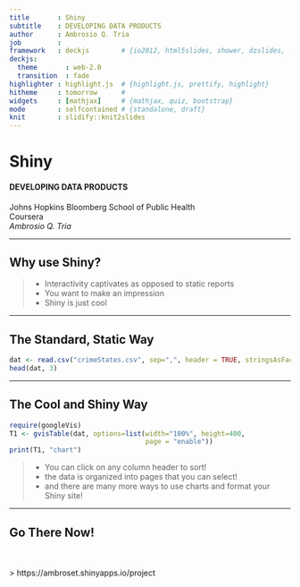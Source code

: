 ```yaml
---
title       : Shiny 
subtitle    : DEVELOPING DATA PRODUCTS
author      : Ambrosio Q. Tria
job         : 
framework   : deckjs        # {io2012, html5slides, shower, dzslides, ...}
deckjs:
  theme       : web-2.0
  transition  : fade
highlighter : highlight.js  # {highlight.js, prettify, highlight}
hitheme     : tomorrow      # 
widgets     : [mathjax]     # {mathjax, quiz, bootstrap}
mode        : selfcontained # {standalone, draft}
knit        : slidify::knit2slides
---
```



# Shiny

#### DEVELOPING DATA PRODUCTS
Johns Hopkins Bloomberg School of Public Health <br>
Coursera <br>
*Ambrosio Q. Tria*

---

## Why use Shiny?

> * Interactivity captivates as opposed to static reports
> * You want to make an impression
> * Shiny is just cool

---

## The Standard, Static Way

```r
dat <- read.csv("crimeStates.csv", sep=",", header = TRUE, stringsAsFactors = FALSE)
head(dat, 3)
```


---

## The Cool and Shiny Way

```r
require(googleVis)
T1 <- gvisTable(dat, options=list(width="100%", height=400,
                                  page = "enable"))
print(T1, "chart")
```

> * You can click on any column header to sort!
> * the data is organized into pages that you can select!
> * and there are many more ways to use charts and format your Shiny site!

---

## Go There Now!
  
<br><br>
> https://ambroset.shinyapps.io/project


